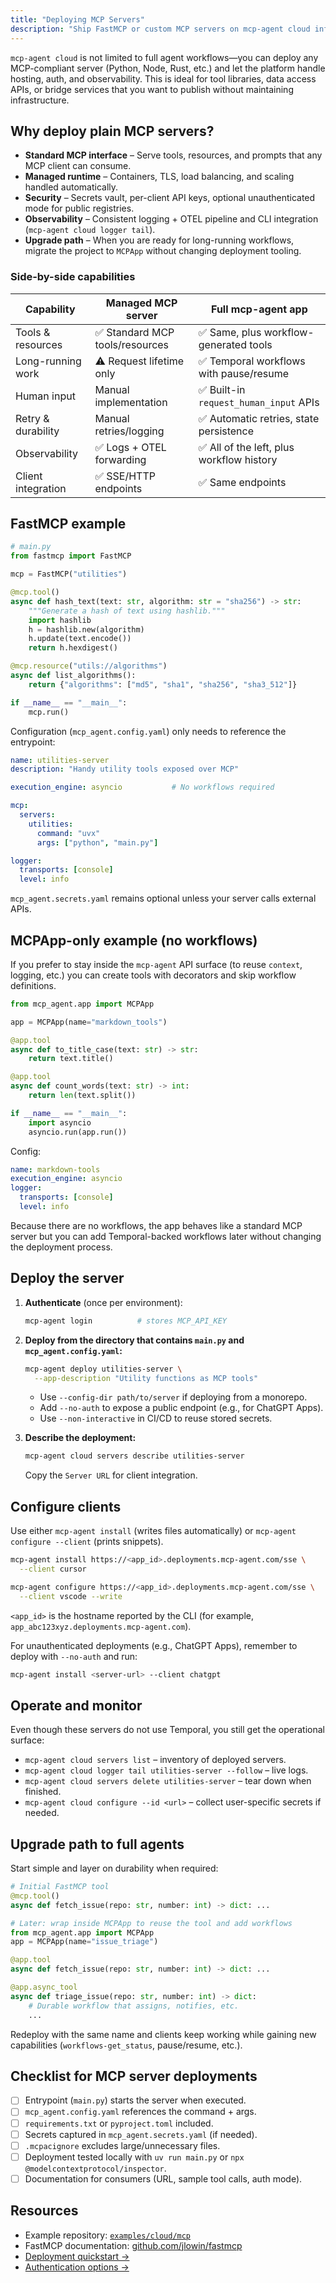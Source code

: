 ```yaml
---
title: "Deploying MCP Servers"
description: "Ship FastMCP or custom MCP servers on mcp-agent cloud infrastructure"
---
```


`mcp-agent cloud` is not limited to full agent workflows—you can deploy any MCP-compliant server (Python, Node, Rust, etc.) and let the platform handle hosting, auth, and observability. This is ideal for tool libraries, data access APIs, or bridge services that you want to publish without maintaining infrastructure.

## Why deploy plain MCP servers?

- **Standard MCP interface** – Serve tools, resources, and prompts that any MCP client can consume.
- **Managed runtime** – Containers, TLS, load balancing, and scaling handled automatically.
- **Security** – Secrets vault, per-client API keys, optional unauthenticated mode for public registries.
- **Observability** – Consistent logging + OTEL pipeline and CLI integration (`mcp-agent cloud logger tail`).
- **Upgrade path** – When you are ready for long-running workflows, migrate the project to `MCPApp` without changing deployment tooling.

### Side-by-side capabilities

| Capability | Managed MCP server | Full mcp-agent app |
| --- | --- | --- |
| Tools & resources | ✅ Standard MCP tools/resources | ✅ Same, plus workflow-generated tools |
| Long-running work | ⚠️ Request lifetime only | ✅ Temporal workflows with pause/resume |
| Human input | Manual implementation | ✅ Built-in `request_human_input` APIs |
| Retry & durability | Manual retries/logging | ✅ Automatic retries, state persistence |
| Observability | ✅ Logs + OTEL forwarding | ✅ All of the left, plus workflow history |
| Client integration | ✅ SSE/HTTP endpoints | ✅ Same endpoints |

## FastMCP example

```python
# main.py
from fastmcp import FastMCP

mcp = FastMCP("utilities")

@mcp.tool()
async def hash_text(text: str, algorithm: str = "sha256") -> str:
    """Generate a hash of text using hashlib."""
    import hashlib
    h = hashlib.new(algorithm)
    h.update(text.encode())
    return h.hexdigest()

@mcp.resource("utils://algorithms")
async def list_algorithms():
    return {"algorithms": ["md5", "sha1", "sha256", "sha3_512"]}

if __name__ == "__main__":
    mcp.run()
```

Configuration (`mcp_agent.config.yaml`) only needs to reference the entrypoint:

```yaml
name: utilities-server
description: "Handy utility tools exposed over MCP"

execution_engine: asyncio           # No workflows required

mcp:
  servers:
    utilities:
      command: "uvx"
      args: ["python", "main.py"]

logger:
  transports: [console]
  level: info
```

`mcp_agent.secrets.yaml` remains optional unless your server calls external APIs.

## MCPApp-only example (no workflows)

If you prefer to stay inside the `mcp-agent` API surface (to reuse `context`, logging, etc.) you can create tools with decorators and skip workflow definitions.

```python
from mcp_agent.app import MCPApp

app = MCPApp(name="markdown_tools")

@app.tool
async def to_title_case(text: str) -> str:
    return text.title()

@app.tool
async def count_words(text: str) -> int:
    return len(text.split())

if __name__ == "__main__":
    import asyncio
    asyncio.run(app.run())
```

Config:

```yaml
name: markdown-tools
execution_engine: asyncio
logger:
  transports: [console]
  level: info
```

Because there are no workflows, the app behaves like a standard MCP server but you can add Temporal-backed workflows later without changing the deployment process.

## Deploy the server

1. **Authenticate** (once per environment):

   ```bash
   mcp-agent login          # stores MCP_API_KEY
   ```

2. **Deploy from the directory that contains `main.py` and `mcp_agent.config.yaml`:**

   ```bash
   mcp-agent deploy utilities-server \
     --app-description "Utility functions as MCP tools"
   ```

   - Use `--config-dir path/to/server` if deploying from a monorepo.
   - Add `--no-auth` to expose a public endpoint (e.g., for ChatGPT Apps).
   - Use `--non-interactive` in CI/CD to reuse stored secrets.

3. **Describe the deployment:**

   ```bash
   mcp-agent cloud servers describe utilities-server
   ```

   Copy the `Server URL` for client integration.

## Configure clients

Use either `mcp-agent install` (writes files automatically) or `mcp-agent configure --client` (prints snippets).

```bash
mcp-agent install https://<app_id>.deployments.mcp-agent.com/sse \
  --client cursor

mcp-agent configure https://<app_id>.deployments.mcp-agent.com/sse \
  --client vscode --write
```

`<app_id>` is the hostname reported by the CLI (for example, `app_abc123xyz.deployments.mcp-agent.com`).

For unauthenticated deployments (e.g., ChatGPT Apps), remember to deploy with `--no-auth` and run:

```bash
mcp-agent install <server-url> --client chatgpt
```

## Operate and monitor

Even though these servers do not use Temporal, you still get the operational surface:

- `mcp-agent cloud servers list` – inventory of deployed servers.
- `mcp-agent cloud logger tail utilities-server --follow` – live logs.
- `mcp-agent cloud servers delete utilities-server` – tear down when finished.
- `mcp-agent cloud configure --id <url>` – collect user-specific secrets if needed.

## Upgrade path to full agents

Start simple and layer on durability when required:

```python
# Initial FastMCP tool
@mcp.tool()
async def fetch_issue(repo: str, number: int) -> dict: ...

# Later: wrap inside MCPApp to reuse the tool and add workflows
from mcp_agent.app import MCPApp
app = MCPApp(name="issue_triage")

@app.tool
async def fetch_issue(repo: str, number: int) -> dict: ...

@app.async_tool
async def triage_issue(repo: str, number: int) -> dict:
    # Durable workflow that assigns, notifies, etc.
    ...
```

Redeploy with the same name and clients keep working while gaining new capabilities (`workflows-get_status`, pause/resume, etc.).

## Checklist for MCP server deployments

- [ ] Entrypoint (`main.py`) starts the server when executed.
- [ ] `mcp_agent.config.yaml` references the command + args.
- [ ] `requirements.txt` or `pyproject.toml` included.
- [ ] Secrets captured in `mcp_agent.secrets.yaml` (if needed).
- [ ] `.mcpacignore` excludes large/unnecessary files.
- [ ] Deployment tested locally with `uv run main.py` or `npx @modelcontextprotocol/inspector`.
- [ ] Documentation for consumers (URL, sample tool calls, auth mode).

## Resources

- Example repository: [`examples/cloud/mcp`](https://github.com/lastmile-ai/mcp-agent/tree/main/examples/cloud/mcp)
- FastMCP documentation: [github.com/jlowin/fastmcp](https://github.com/jlowin/fastmcp)
- [Deployment quickstart →](/deployment/deployment-quickstart)
- [Authentication options →](/deployment/authentication/deployment-auth)
